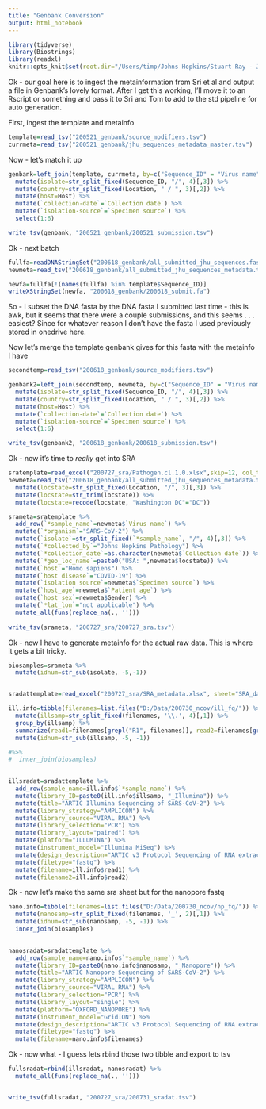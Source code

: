 ---
title: "Genbank Conversion"
output: html_notebook
---

```{r, setup, include=FALSE}
library(tidyverse)
library(Biostrings)
library(readxl)
knitr::opts_knit$set(root.dir="/Users/timp/Johns Hopkins/Stuart Ray - JHU-genomics_SARS-CoV-2/metadata_resources/Genbank_SRA/")
```


Ok - our goal here is to ingest the metainformation from Sri et al and output a file in Genbank's lovely format.  After I get this working, I'll move it to an Rscript or something and pass it to Sri and Tom to add to the std pipeline for auto generation.


First, ingest the template and metainfo

```{r}
template=read_tsv("200521_genbank/source_modifiers.tsv")
currmeta=read_tsv("200521_genbank/jhu_sequences_metadata_master.tsv")

```

Now - let's match it up


```{r}

genbank=left_join(template, currmeta, by=c("Sequence_ID" = "Virus name")) %>%
  mutate(isolate=str_split_fixed(Sequence_ID, "/", 4)[,3]) %>%
  mutate(country=str_split_fixed(Location, " / ", 3)[,2]) %>%
  mutate(host=Host) %>%
  mutate(`collection-date`=`Collection date`) %>%
  mutate(`isolation-source`=`Specimen source`) %>%
  select(1:6)

write_tsv(genbank, "200521_genbank/200521_submission.tsv")
```

Ok - next batch

```{r}

fullfa=readDNAStringSet("200618_genbank/all_submitted_jhu_sequences.fasta")
newmeta=read_tsv("200618_genbank/all_submitted_jhu_sequences_metadata.tsv")

newfa=fullfa[!(names(fullfa) %in% template$Sequence_ID)]
writeXStringSet(newfa, "200618_genbank/200618_submit.fa")

```

So - I subset the DNA fasta by the DNA fasta I submitted last time - this is awk, but it seems that there were a couple submissions, and this seems . . . easiest?  Since for whatever reason I don't have the fasta I used previously stored in onedrive here.

Now let's merge the template genbank gives for this fasta with the metainfo I have

```{r}
secondtemp=read_tsv("200618_genbank/source_modifiers.tsv")

genbank2=left_join(secondtemp, newmeta, by=c("Sequence_ID" = "Virus name")) %>%
  mutate(isolate=str_split_fixed(Sequence_ID, "/", 4)[,3]) %>%
  mutate(country=str_split_fixed(Location, " / ", 3)[,2]) %>%
  mutate(host=Host) %>%
  mutate(`collection-date`=`Collection date`) %>%
  mutate(`isolation-source`=`Specimen source`) %>%
  select(1:6)

write_tsv(genbank2, "200618_genbank/200618_submission.tsv")
```

Ok - now it's time to _really_ get into SRA

```{r}

sratemplate=read_excel("200727_sra/Pathogen.cl.1.0.xlsx",skip=12, col_types="text")
newmeta=read_tsv("200618_genbank/all_submitted_jhu_sequences_metadata.tsv") %>%
  mutate(locstate=str_split_fixed(Location, "/", 3)[,3]) %>%
  mutate(locstate=str_trim(locstate)) %>%
  mutate(locstate=recode(locstate, "Washington DC"="DC"))

srameta=sratemplate %>%
  add_row(`*sample_name`=newmeta$`Virus name`) %>%
  mutate(`*organism`="SARS-CoV-2") %>%
  mutate(`isolate`=str_split_fixed(`*sample_name`, "/", 4)[,3]) %>%
  mutate(`*collected_by`="Johns Hopkins Pathology") %>%
  mutate(`*collection_date`=as.character(newmeta$`Collection date`)) %>%
  mutate(`*geo_loc_name`=paste0("USA: ",newmeta$locstate)) %>%
  mutate(`host`="Homo sapiens") %>%
  mutate(`host disease`="COVID-19") %>%
  mutate(`isolation source`=newmeta$`Specimen source`) %>%
  mutate(`host_age`=newmeta$`Patient age`) %>%
  mutate(`host_sex`=newmeta$Gender) %>%
  mutate(`*lat_lon`="not applicable") %>%
  mutate_all(funs(replace_na(., ''))) 
  
write_tsv(srameta, "200727_sra/200727_sra.tsv")


```

Ok - now I have to generate metainfo for the actual raw data.  This is where it gets a bit tricky.

```{r}

biosamples=srameta %>%
  mutate(idnum=str_sub(isolate, -5,-1))


sradattemplate=read_excel("200727_sra/SRA_metadata.xlsx", sheet="SRA_data",  col_types="text")

ill.info=tibble(filenames=list.files("D:/Data/200730_ncov/ill_fq/")) %>%
  mutate(illsamp=str_split_fixed(filenames, '\\.', 4)[,1]) %>%
  group_by(illsamp) %>%
  summarize(read1=filenames[grepl("R1", filenames)], read2=filenames[grepl("R2", filenames)]) %>%
  mutate(idnum=str_sub(illsamp, -5, -1))

#%>%
#  inner_join(biosamples)
  

illsradat=sradattemplate %>%
  add_row(sample_name=ill.info$`*sample_name`) %>%
  mutate(library_ID=paste0(ill.info$illsamp, "_Illumina")) %>%
  mutate(title="ARTIC Illumina Sequencing of SARS-CoV-2") %>%
  mutate(library_strategy="AMPLICON") %>%
  mutate(library_source="VIRAL RNA") %>%
  mutate(library_selection="PCR") %>%
  mutate(library_layout="paired") %>%
  mutate(platform="ILLUMINA") %>%
  mutate(instrument_model="Illumina MiSeq") %>%
  mutate(design_description="ARTIC v3 Protocol Sequencing of RNA extracted from NP Swab samples, following typical protocol with amplicons fed into NEB Next Library prep and sequenced on MiSeq 600v3 cartridge") %>%
  mutate(filetype="fastq") %>%
  mutate(filename=ill.info$read1) %>%
  mutate(filename2=ill.info$read2)

```


Ok - now let's make the same sra sheet but for the nanopore fastq

```{r}

nano.info=tibble(filenames=list.files("D:/Data/200730_ncov/np_fq/")) %>%
  mutate(nanosamp=str_split_fixed(filenames, '_', 2)[,1]) %>%
  mutate(idnum=str_sub(nanosamp, -5, -1)) %>%
  inner_join(biosamples)
  

nanosradat=sradattemplate %>%
  add_row(sample_name=nano.info$`*sample_name`) %>%
  mutate(library_ID=paste0(nano.info$nanosamp, "_Nanopore")) %>%
  mutate(title="ARTIC Nanopore Sequencing of SARS-CoV-2") %>%
  mutate(library_strategy="AMPLICON") %>%
  mutate(library_source="VIRAL RNA") %>%
  mutate(library_selection="PCR") %>%
  mutate(library_layout="single") %>%
  mutate(platform="OXFORD_NANOPORE") %>%
  mutate(instrument_model="GridION") %>%
  mutate(design_description="ARTIC v3 Protocol Sequencing of RNA extracted from NP Swab samples, following typical protocol with amplicons fed into Nanopore library prep and sequenced on GridION") %>%
  mutate(filetype="fastq") %>%
  mutate(filename=nano.info$filenames)


```


Ok - now what - I guess lets rbind those two tibble and export to tsv

```{r}

fullsradat=rbind(illsradat, nanosradat) %>%
  mutate_all(funs(replace_na(., ''))) 


write_tsv(fullsradat, "200727_sra/200731_sradat.tsv")

```
